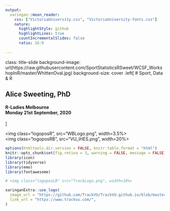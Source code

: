 ```yaml
---
output:
  xaringan::moon_reader:
    css: ["VictoriaUniversity.css", "VictoriaUniversity-fonts.css"]
    nature:
      highlightStyle: github
      highlightLines: true
      countIncrementalSlides: false
      ratio: 16:9 
      
---
```

class: title-slide
background-image: url(https://raw.githubusercontent.com/SportStatisticsRSweet/WCSF_WorkshopInR/master/WhittenOval.jpg)
background-size: cover 
.left[ 
# Sport, Data & R
   
## Alice Sweeting, PhD  

#### R-Ladies Melbourne <br> Monday 21st September, 2020
] 

<img class="logoposR", src="WBLogo.png", width=3.5%> 
<br>
<img class="logoposRB", src="VU_iHES.png", width=20%>
 
```r
options(htmltools.dir.version = FALSE, knitr.table.format = "html")
knitr::opts_chunk$set(fig.retina = 3, warning = FALSE, message = FALSE)
library(icon)      
library(tidyverse) 
library(emo) 
library(fontawesome)

# <img class="logoposLB" src="TrackLogo.png", width=16%>   
```

```r
xaringanExtra::use_logo(
  image_url = "https://github.com/TrackVU/TrackVU.github.io/blob/master/MicroUnits/TRAIN_WORD.png?raw=true",
  link_url = "https://www.trackvu.com/",
)
```
